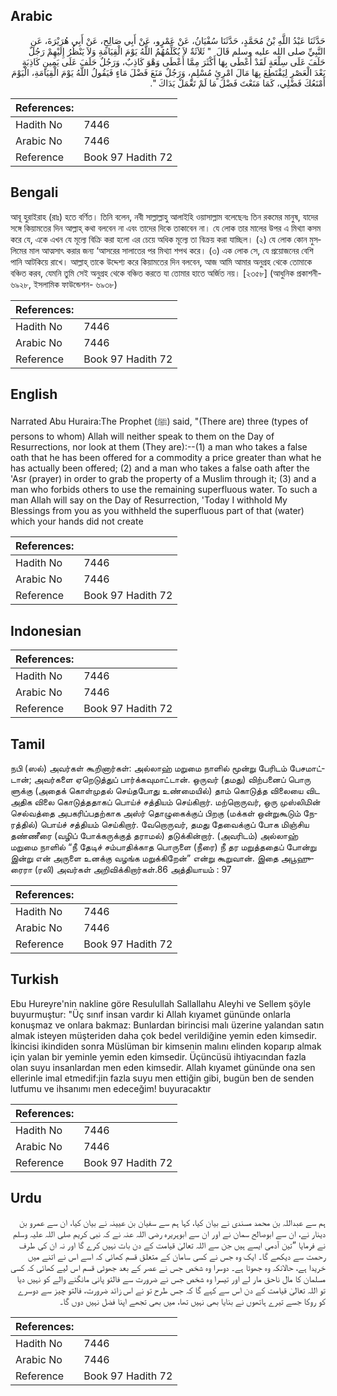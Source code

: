 ## Arabic


<div dir="rtl" lang="ar" style={{fontSize:'larger',backgroundColor:'#f8f9fa',padding:20}}>
حَدَّثَنَا عَبْدُ اللَّهِ بْنُ مُحَمَّدٍ، حَدَّثَنَا سُفْيَانُ، عَنْ عَمْرٍو، عَنْ أَبِي صَالِحٍ، عَنْ أَبِي هُرَيْرَةَ، عَنِ النَّبِيِّ صلى الله عليه وسلم قَالَ ‏ "‏ ثَلاَثَةٌ لاَ يُكَلِّمُهُمُ اللَّهُ يَوْمَ الْقِيَامَةِ وَلاَ يَنْظُرُ إِلَيْهِمْ رَجُلٌ حَلَفَ عَلَى سِلْعَةٍ لَقَدْ أَعْطَى بِهَا أَكْثَرَ مِمَّا أَعْطَى وَهْوَ كَاذِبٌ، وَرَجُلٌ حَلَفَ عَلَى يَمِينٍ كَاذِبَةٍ بَعْدَ الْعَصْرِ لِيَقْتَطِعَ بِهَا مَالَ امْرِئٍ مُسْلِمٍ، وَرَجُلٌ مَنَعَ فَضْلَ مَاءٍ فَيَقُولُ اللَّهُ يَوْمَ الْقِيَامَةِ، الْيَوْمَ أَمْنَعُكَ فَضْلِي، كَمَا مَنَعْتَ فَضْلَ مَا لَمْ تَعْمَلْ يَدَاكَ ‏"‏‏.‏
</div>
<div style={{backgroundColor:'#f8f9fa',padding:20, marginBottom: 10}}><table> <thead> <tr> <th>References:</th> <th></th> </tr> </thead> <tbody><tr><td>Hadith No</td><td>7446</td></tr><tr><td>Arabic No</td><td>7446</td></tr><tr><td>Reference</td><td>Book 97 Hadith 72</td></tr></tbody></table></div>

## Bengali


<div dir="ltr" lang="bn" style={{fontSize:'larger',backgroundColor:'#f8f9fa',padding:20}}>
আবূ হুরাইরাহ (রাঃ) হতে বর্ণিত। তিনি বলেন, নবী সাল্লাল্লাহু আলাইহি ওয়াসাল্লাম বলেছেনঃ তিন রকমের মানুষ, যাদের সঙ্গে কিয়ামতের দিন আল্লাহ্ কথা বলবেন না এবং তাদের দিকে তাকাবেন না। যে লোক তার মালের উপর এ মিথ্যা কসম করে যে, একে এখন যে মূল্যে বিক্রি করা হলো এর চেয়ে অধিক মূল্যে তা বিক্রয় করা যাচ্ছিল। (২) যে লোক কোন মুসলিমের মাল আত্মসাৎ করার জন্য ‘আসরের সালাতের পর মিথ্যা শপথ করে। (৩) এক লোক সে, যে প্রয়োজনের বেশি পানি আটকিয়ে রাখে। আল্লাহ্ তাকে উদ্দেশ্য করে কিয়ামতের দিন বলবেন, আজ আমি আমার অনুগ্রহ থেকে তোমাকে বঞ্চিত করব, যেমনি তুমি সেই অনুগ্রহ থেকে বঞ্চিত করতে যা তোমার হাতে অর্জিত নয়। [২৩৫৮] (আধুনিক প্রকাশনী- ৬৯২৮, ইসলামিক ফাউন্ডেশন- ৬৯৩৮)
</div>
<div style={{backgroundColor:'#f8f9fa',padding:20, marginBottom: 10}}><table> <thead> <tr> <th>References:</th> <th></th> </tr> </thead> <tbody><tr><td>Hadith No</td><td>7446</td></tr><tr><td>Arabic No</td><td>7446</td></tr><tr><td>Reference</td><td>Book 97 Hadith 72</td></tr></tbody></table></div>

## English


<div dir="ltr" lang="en" style={{fontSize:'larger',backgroundColor:'#f8f9fa',padding:20}}>
Narrated Abu Huraira:The Prophet (ﷺ) said, "(There are) three (types of persons to whom) Allah will neither speak to them on the Day of Resurrections, nor look at them (They are):--(1) a man who takes a false oath that he has been offered for a commodity a price greater than what he has actually been offered; (2) and a man who takes a false oath after the 'Asr (prayer) in order to grab the property of a Muslim through it; (3) and a man who forbids others to use the remaining superfluous water. To such a man Allah will say on the Day of Resurrection, 'Today I withhold My Blessings from you as you withheld the superfluous part of that (water) which your hands did not create
</div>
<div style={{backgroundColor:'#f8f9fa',padding:20, marginBottom: 10}}><table> <thead> <tr> <th>References:</th> <th></th> </tr> </thead> <tbody><tr><td>Hadith No</td><td>7446</td></tr><tr><td>Arabic No</td><td>7446</td></tr><tr><td>Reference</td><td>Book 97 Hadith 72</td></tr></tbody></table></div>

## Indonesian


<div dir="ltr" lang="id" style={{fontSize:'larger',backgroundColor:'#f8f9fa',padding:20}}>

</div>
<div style={{backgroundColor:'#f8f9fa',padding:20, marginBottom: 10}}><table> <thead> <tr> <th>References:</th> <th></th> </tr> </thead> <tbody><tr><td>Hadith No</td><td>7446</td></tr><tr><td>Arabic No</td><td>7446</td></tr><tr><td>Reference</td><td>Book 97 Hadith 72</td></tr></tbody></table></div>

## Tamil


<div dir="ltr" lang="ta" style={{fontSize:'larger',backgroundColor:'#f8f9fa',padding:20}}>
நபி (ஸல்) அவர்கள் கூறினார்கள்: அல்லாஹ் மறுமை நாளில் மூன்று பேரிடம் பேசமாட்டான்; அவர்களை ஏறெடுத்துப் பார்க்கவுமாட்டான். ஒருவர் (தமது) விற்பனைப் பொரு ளுக்கு (அதைக் கொள்முதல் செய்தபோது உண்மையில்) தாம் கொடுத்த விலையை விட அதிக விலை கொடுத்ததாகப் பொய்ச் சத்தியம் செய்கிறார். மற்றொருவர், ஒரு முஸ்லிமின் செல்வத்தை அபகரிப்பதற்காக அஸ்ர் தொழுகைக்குப் பிறகு (மக்கள் ஒன்றுகூடும் நேரத்தில்) பொய்ச் சத்தியம் செய்கிறார். வேறொருவர், தமது தேவைக்குப் போக மிஞ்சிய தண்ணீரை (வழிப் போக்கருக்குத் தராமல்) தடுக்கின்றார். (அவரிடம்) அல்லாஹ் மறுமை நாளில் “நீ தேடிச் சம்பாதிக்காத பொருளை (நீரை) நீ தர மறுத்ததைப் போன்று இன்று என் அருளை உனக்கு வழங்க மறுக்கிறேன்” என்று கூறுவான். இதை அபூஹுரைரா (ரலி) அவர்கள் அறிவிக்கிறார்கள்.86 அத்தியாயம் : 97
</div>
<div style={{backgroundColor:'#f8f9fa',padding:20, marginBottom: 10}}><table> <thead> <tr> <th>References:</th> <th></th> </tr> </thead> <tbody><tr><td>Hadith No</td><td>7446</td></tr><tr><td>Arabic No</td><td>7446</td></tr><tr><td>Reference</td><td>Book 97 Hadith 72</td></tr></tbody></table></div>

## Turkish


<div dir="ltr" lang="tr" style={{fontSize:'larger',backgroundColor:'#f8f9fa',padding:20}}>
Ebu Hureyre'nin nakline göre Resulullah Sallallahu Aleyhi ve Sellem şöyle buyurmuştur: "Üç sınıf insan vardır ki Allah kıyamet gününde onlarla konuşmaz ve onlara bakmaz: Bunlardan birincisi malı üzerine yalandan satın almak isteyen müşteriden daha çok bedel verildiğine yemin eden kimsedir. İkincisi ikindiden sonra Müslüman bir kimsenin malını elinden koparıp almak için yalan bir yeminle yemin eden kimsedir. Üçüncüsü ihtiyacından fazla olan suyu insanlardan men eden kimsedir. Allah kıyamet gününde ona sen ellerinle imal etmedif:jin fazla suyu men ettiğin gibi, bugün ben de senden lutfumu ve ihsanımı men edeceğim! buyuracaktır
</div>
<div style={{backgroundColor:'#f8f9fa',padding:20, marginBottom: 10}}><table> <thead> <tr> <th>References:</th> <th></th> </tr> </thead> <tbody><tr><td>Hadith No</td><td>7446</td></tr><tr><td>Arabic No</td><td>7446</td></tr><tr><td>Reference</td><td>Book 97 Hadith 72</td></tr></tbody></table></div>

## Urdu


<div dir="rtl" lang="ur" style={{fontSize:'larger',backgroundColor:'#f8f9fa',padding:20}}>
ہم سے عبداللہ بن محمد مسندی نے بیان کیا، کہا ہم سے سفیان بن عیینہ نے بیان کیا، ان سے عمرو بن دینار نے، ان سے ابوصالح سمان نے اور ان سے ابوہریرہ رضی اللہ عنہ نے کہ نبی کریم صلی اللہ علیہ وسلم نے فرمایا ”تین آدمی ایسے ہیں جن سے اللہ تعالیٰ قیامت کے دن بات نہیں کرے گا اور نہ ان کی طرف رحمت سے دیکھے گا۔ ایک وہ جس نے کسی سامان کے متعلق قسم کھائی کہ اسے اس نے اتنے میں خریدا ہے، حالانکہ وہ جھوٹا ہے۔ دوسرا وہ شخص جس نے عصر کے بعد جھوٹی قسم اس لیے کھائی کہ کسی مسلمان کا مال ناحق مار لے اور تیسرا وہ شخص جس نے ضرورت سے فالتو پانی مانگنے والے کو نہیں دیا تو اللہ تعالیٰ قیامت کے دن اس سے کہے گا کہ جس طرح تو نے اس زائد ضرورت، فالتو چیز سے دوسرے کو روکا جسے تیرے ہاتھوں نے بنایا بھی نہیں تھا، میں بھی تجھے اپنا فضل نہیں دوں گا۔
</div>
<div style={{backgroundColor:'#f8f9fa',padding:20, marginBottom: 10}}><table> <thead> <tr> <th>References:</th> <th></th> </tr> </thead> <tbody><tr><td>Hadith No</td><td>7446</td></tr><tr><td>Arabic No</td><td>7446</td></tr><tr><td>Reference</td><td>Book 97 Hadith 72</td></tr></tbody></table></div>